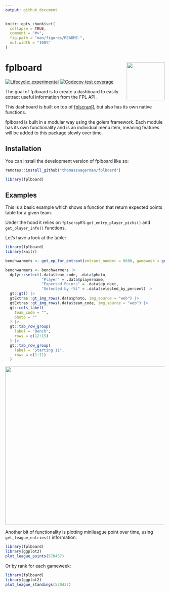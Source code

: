 ```yaml
---
output: github_document
---
```


<!-- README.md is generated from README.Rmd. Please edit that file -->

```r
knitr::opts_chunk$set(
  collapse = TRUE,
  comment = "#>",
  fig.path = "man/figures/README-",
  out.width = "100%"
)
```

# fplboard <img src="inst/app/www/logo.png" align="right" width="120"/>

<!-- badges: start -->
[![Lifecycle: experimental](https://img.shields.io/badge/lifecycle-experimental-orange.svg)](https://lifecycle.r-lib.org/articles/stages.html#experimental)
[![Codecov test coverage](https://codecov.io/gh/thomaszwagerman/fplboard/branch/main/graph/badge.svg)](https://app.codecov.io/gh/thomaszwagerman/fplboard?branch=main)
<!-- badges: end -->


The goal of fplboard is to create a dashboard to easily extract useful information from the FPL API.

This dashboard is built on top of [fplscrapR](https://github.com/wiscostret/fplscrapR), but also has its own native functions.

fplboard is built in a modular way using the golem framework. Each module has its own functionality and is an individual menu item, meaning features will be added to this package slowly over time.

## Installation

You can install the development version of fplboard like so:

``` r
remotes::install_github("thomaszwagerman/fplboard")

library(fplboard)
```

## Examples

This is a basic example which shows a function that return expected points table for a given team.

Under the hood it relies on `fplscrapR`'s `get_entry_player_picks()` and `get_player_info()` functions. 

Let's have a look at the table:

```r
library(fplboard)
library(knitr)

benchwarmers <- get_ep_for_entrant(entrant_number = 9680, gameweek = get_current_gw_number())

benchwarmers <- benchwarmers |>
  dplyr::select(.data$team_code, .data$photo,
                "Player" = .data$playername,
                "Expected Points" = .data$ep_next,
                "Selected by (%)" = .data$selected_by_percent) |>
  gt::gt() |>
  gtExtras::gt_img_rows(.data$photo, img_source = "web") |>
  gtExtras::gt_img_rows(.data$team_code, img_source = "web") |>
  gt::cols_label(
    team_code = "",
    photo = ""
  ) |>
  gt::tab_row_group(
    label = "Bench",
    rows = c(12:15)
  ) |>
  gt::tab_row_group(
    label = "Starting 11",
    rows = c(1:11)
  )  

```

<p align="center"><img src="man/figures/bencwarmer_table.png" height="500px" width = "700px"></p>


Another bit of functionality is plotting minileague point over time, using `get_league_entries()` information:

``` r
library(fplboard)
library(ggplot2)
plot_league_points(570437)
```

Or by rank for each gameweek:

``` r
library(fplboard)
library(ggplot2)
plot_league_standings(570437)
```

